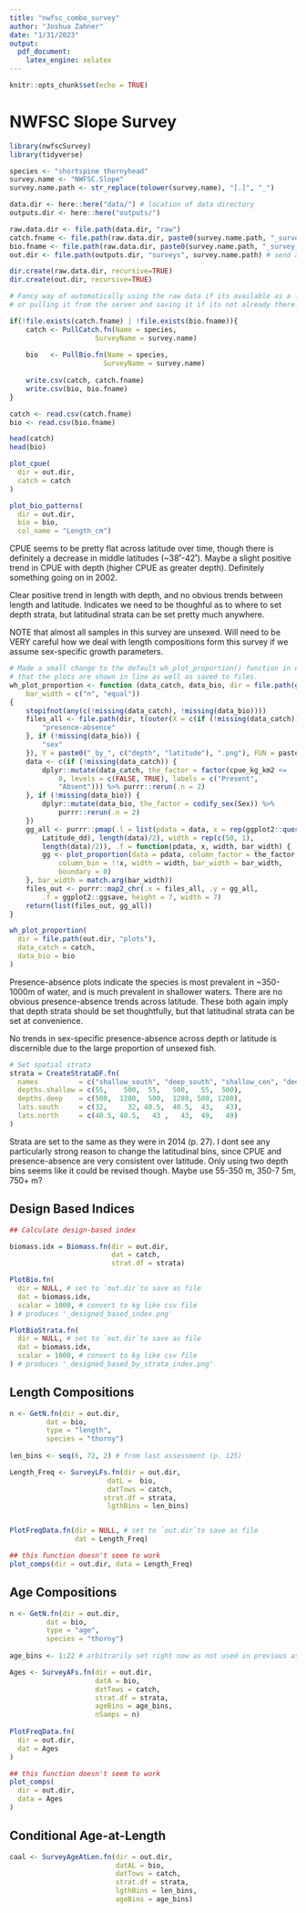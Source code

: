 ```yaml
---
title: "nwfsc_combo_survey"
author: "Joshua Zahner"
date: "1/31/2023"
output: 
  pdf_document:
    latex_engine: xelatex
---
```


```r
knitr::opts_chunk$set(echo = TRUE)
```

# NWFSC Slope Survey

```r
library(nwfscSurvey)
library(tidyverse)

species <- "shortspine thornyhead"
survey.name <- "NWFSC.Slope"
survey.name.path <- str_replace(tolower(survey.name), "[.]", "_")

data.dir <- here::here("data/") # location of data directory
outputs.dir <- here::here("outputs/")

raw.data.dir <- file.path(data.dir, "raw")
catch.fname <- file.path(raw.data.dir, paste0(survey.name.path, "_survey_catch.csv")) # raw survey catch filename
bio.fname <- file.path(raw.data.dir, paste0(survey.name.path, "_survey_bio.csv"))     # raw survey bio filename
out.dir <- file.path(outputs.dir, "surveys", survey.name.path) # send all plot/data outputs here
```

```r
dir.create(raw.data.dir, recursive=TRUE)
dir.create(out.dir, recursive=TRUE)
```


```r
# Fancy way of automatically using the raw data if its available as a file
# or pulling it from the server and saving it if its not already there.

if(!file.exists(catch.fname) | !file.exists(bio.fname)){
    catch <- PullCatch.fn(Name = species, 
                     SurveyName = survey.name)
                     
    bio   <- PullBio.fn(Name = species, 
                       SurveyName = survey.name)
    
    write.csv(catch, catch.fname)
    write.csv(bio, bio.fname)
}

catch <- read.csv(catch.fname)
bio <- read.csv(bio.fname)

head(catch)
head(bio)
```

```r
plot_cpue(
  dir = out.dir, 
  catch = catch
)

plot_bio_patterns(
  dir = out.dir, 
  bio = bio, 
  col_name = "Length_cm")

```
CPUE seems to be pretty flat across latitude over time, though there is definitely a decrease in middle latitudes (~38˚-42˚). Maybe a slight positive trend in CPUE with depth (higher CPUE as greater depth). Definitely something going on in 2002.

Clear positive trend in length with depth, and no obvious trends between length and latitude. Indicates we need to be thoughful as to where to set depth strata, but latitudinal strata can be set pretty much anywhere.

NOTE that almost all samples in this survey are unsexed. Will need to be VERY careful how we deal with length compositions form this survey if we assume sex-specific growth parameters.

```r
# Made a small change to the default wh_plot_proportion() function in nwfscSurvey so
# that the plots are shown in line as well as saved to files.
wh_plot_proportion <- function (data_catch, data_bio, dir = file.path(getwd(), "plots"), 
    bar_width = c("n", "equal")) 
{
    stopifnot(any(c(!missing(data_catch), !missing(data_bio))))
    files_all <- file.path(dir, t(outer(X = c(if (!missing(data_catch)) {
        "presence-absence"
    }, if (!missing(data_bio)) {
        "sex"
    }), Y = paste0("_by_", c("depth", "latitude"), ".png"), FUN = paste0)))
    data <- c(if (!missing(data_catch)) {
        dplyr::mutate(data_catch, the_factor = factor(cpue_kg_km2 <= 
            0, levels = c(FALSE, TRUE), labels = c("Present", 
            "Absent"))) %>% purrr::rerun(.n = 2)
    }, if (!missing(data_bio)) {
        dplyr::mutate(data_bio, the_factor = codify_sex(Sex)) %>% 
            purrr::rerun(.n = 2)
    })
    gg_all <- purrr::pmap(.l = list(pdata = data, x = rep(ggplot2::quos(Depth_m, 
        Latitude_dd), length(data)/2), width = rep(c(50, 1), 
        length(data)/2)), .f = function(pdata, x, width, bar_width) {
        gg <- plot_proportion(data = pdata, column_factor = the_factor, 
            column_bin = !!x, width = width, bar_width = bar_width, 
            boundary = 0)
    }, bar_width = match.arg(bar_width))
    files_out <- purrr::map2_chr(.x = files_all, .y = gg_all, 
        .f = ggplot2::ggsave, height = 7, width = 7)
    return(list(files_out, gg_all))
}

wh_plot_proportion(
  dir = file.path(out.dir, "plots"),
  data_catch = catch,
  data_bio = bio
)
```
Presence-absence plots indicate the species is most prevalent in ~350-1000m of water, and is much prevalent in shallower waters. There are no obvious presence-absence trends across latitude. These both again imply that depth strata should be set thoughtfully, but that latitudinal strata can be set at convenience.

No trends in sex-specific presence-absence across depth or latitude is discernible due to the large proportion of unsexed fish.

```r
# Set spatial strata
strata = CreateStrataDF.fn(
  names          = c("shallow_south", "deep_south", "shallow_cen", "deep_cen", "shallow_north", "deep_north"), 
  depths.shallow = c(55,    500,  55,   500,   55,  500),
  depths.deep    = c(500,  1280,  500,  1280, 500, 1280),
  lats.south     = c(32,     32, 40.5,  40.5,  43,   43),
  lats.north     = c(40.5, 40.5,   43 ,   43,  49, 	 49)
)
```
Strata are set to the same as they were in 2014 (p. 27).
I dont see any particularly strong reason to change the latitudinal bins, since CPUE and presence-absence are very consistent over latitude.
Only using two depth bins seems like it could be revised though. Maybe use 55-350 m, 350-7 5m, 750+ m?


## Design Based Indices
```r
## Calculate design-based index

biomass.idx = Biomass.fn(dir = out.dir, 
                         dat = catch,  
                         strat.df = strata)

PlotBio.fn(
  dir = NULL, # set to `out.dir`to save as file
  dat = biomass.idx,
  scalar = 1000, # convert to kg like csv file
) # produces '_designed_based_index.png'

PlotBioStrata.fn(
  dir = NULL, # set to `out.dir`to save as file
  dat = biomass.idx,
  scalar = 1000, # convert to kg like csv file
) # produces '_designed_based_by_strata_index.png'

```


## Length Compositions

```r
n <- GetN.fn(dir = out.dir, 
         dat = bio, 
         type = "length", 
         species = "thorny")
         
len_bins <- seq(6, 72, 2) # from last assessment (p. 125)

Length_Freq <- SurveyLFs.fn(dir = out.dir, 
                        datL =  bio, 
                        datTows = catch,
                       strat.df = strata,
                        lgthBins = len_bins)


PlotFreqData.fn(dir = NULL, # set to `out.dir`to save as file 
                dat = Length_Freq)

## this function doesn't seem to work
plot_comps(dir = out.dir, data = Length_Freq)
```

## Age Compositions
```r
n <- GetN.fn(dir = out.dir, 
         dat = bio,
         type = "age", 
         species = "thorny")
         
age_bins <- 1:22 # arbitrarily set right now as not used in previous assessment

Ages <- SurveyAFs.fn(dir = out.dir, 
                     datA = bio,
                     datTows = catch, 
                     strat.df = strata,
                     ageBins = age_bins,
                     nSamps = n)
                     
PlotFreqData.fn(
  dir = out.dir, 
  dat = Ages
)

## this function doesn't seem to work
plot_comps(
  dir = out.dir, 
  data = Ages
)
```

## Conditional Age-at-Length
```r
caal <- SurveyAgeAtLen.fn(dir = out.dir, 
                          datAL = bio, 
                          datTows = catch,
                          strat.df = strata,
                          lgthBins = len_bins, 
                          ageBins = age_bins)
```

